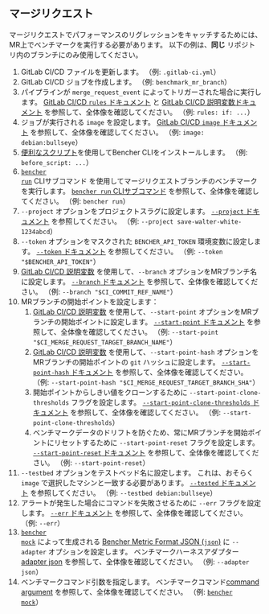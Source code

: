 
## マージリクエスト

マージリクエストでパフォーマンスのリグレッションをキャッチするためには、MR上でベンチマークを実行する必要があります。
以下の例は、**同じ** リポジトリ内のブランチにのみ使用してください。

<MergeRequestsCode />

1. GitLab CI/CD ファイルを更新します。
   （例: `.gitlab-ci.yml`）
2. GitLab CI/CD ジョブを作成します。
   （例: `benchmark_mr_branch`）
3. パイプラインが `merge_request_event` によってトリガーされた場合に実行します。
   [GitLab CI/CD `rules` ドキュメント][gitlab ci cd rules] と [GitLab CI/CD 説明変数ドキュメント][gitlab ci cd redefined variables] を参照して、全体像を確認してください。
   （例: `rules: if: ...`）
4. ジョブが実行される `image` を設定します。
   [GitLab CI/CD `image` ドキュメント][gitlab ci cd image] を参照して、全体像を確認してください。
   （例: `image: debian:bullseye`）
5. [便利なスクリプト][install bencher cli]を使用してBencher CLIをインストールします。
   （例: `before_script: ...`）
6. <code><a href="/ja/docs/explanation/bencher-run/">bencher run</a></code> CLIサブコマンド
   を使用してマージリクエストブランチのベンチマークを実行します。
   [`bencher run` CLIサブコマンド][bencher run] を参照して、全体像を確認してください。
   （例: `bencher run`）
7. `--project` オプションをプロジェクトスラグに設定します。
   [`--project` ドキュメント][project option] を参照してください。
   （例: `--project save-walter-white-1234abcd`）
8. `--token` オプションをマスクされた `BENCHER_API_TOKEN` 環境変数に設定します。
   [`--token` ドキュメント][token option] を参照してください。
   （例: `--token "$BENCHER_API_TOKEN"`）
9. [GitLab CI/CD 説明変数][gitlab ci cd redefined variables] を使用して、`--branch` オプションをMRブランチ名に設定します。
   [`--branch` ドキュメント][branch option] を参照して、全体像を確認してください。
   （例: `--branch "$CI_COMMIT_REF_NAME"`）
10. MRブランチの開始ポイントを設定します：
    1. [GitLab CI/CD 説明変数][gitlab ci cd redefined variables] を使用して、`--start-point` オプションをMRブランチの開始ポイントに設定します。
       [`--start-point` ドキュメント][start point] を参照して、全体像を確認してください。
       （例: `--start-point "$CI_MERGE_REQUEST_TARGET_BRANCH_NAME"`）
    2. [GitLab CI/CD 説明変数][gitlab ci cd redefined variables] を使用して、`--start-point-hash` オプションをMRブランチの開始ポイントの `git` ハッシュに設定します。
       [`--start-point-hash` ドキュメント][start point hash] を参照して、全体像を確認してください。
       （例: `--start-point-hash "$CI_MERGE_REQUEST_TARGET_BRANCH_SHA"`）
    3. 開始ポイントからしきい値をクローンするために `--start-point-clone-thresholds` フラグを設定します。
       [`--start-point-clone-thresholds` ドキュメント][start point clone thresholds] を参照して、全体像を確認してください。
       （例: `--start-point-clone-thresholds`）
    4. ベンチマークデータのドリフトを防ぐため、常にMRブランチを開始ポイントにリセットするために `--start-point-reset` フラグを設定します。
       [`--start-point-reset` ドキュメント][start point reset] を参照して、全体像を確認してください。
       （例: `--start-point-reset`）
11. `--testbed` オプションをテストベッド名に設定します。
    これは、おそらく `image` で選択したマシンと一致する必要があります。
    [`--tested` ドキュメント][testbed option] を参照してください。
    （例: `--testbed debian:bullseye`）
12. アラートが発生した場合にコマンドを失敗させるために `--err` フラグを設定します。
    [`--err` ドキュメント][alert err] を参照して、全体像を確認してください。
    （例: `--err`）
13. <code><a href="/ja/docs/reference/bencher-metric-format/#bencher-mock">bencher mock</a></code> によって生成される [Bencher Metric Format JSON (`json`)][bmf] に `--adapter` オプションを設定します。
    ベンチマークハーネスアダプター[adapter json] を参照して、全体像を確認してください。
    （例: `--adapter json`）
14. ベンチマークコマンド引数を指定します。
    ベンチマークコマンド[command argument] を参照して、全体像を確認してください。
    （例: <code><a href="/ja/docs/reference/bencher-metric-format/#bencher-mock">bencher mock</a></code>）

<MergeRequestsClosed />

[gitlab ci cd rules]: https://docs.gitlab.com/ee/ci/jobs/job_control.html#common-if-clauses-for-rules
[gitlab ci cd redefined variables]: https://docs.gitlab.com/ee/ci/variables/predefined_variables.html
[gitlab ci cd image]: https://docs.gitlab.com/ee/ci/yaml/index.html#image

[install bencher cli]: /ja/docs/how-to/install-cli/#install-cli-with-script
[bencher run]: /ja/docs/explanation/bencher-run/
[project option]: /ja/docs/explanation/bencher-run/#--project-project
[token option]: /ja/docs/explanation/bencher-run/#--token-token
[branch option]: /ja/docs/explanation/branch-selection/#--branch-branch
[start point]: /ja/docs/explanation/branch-selection/#--start-point-branch
[start point hash]: /ja/docs/explanation/branch-selection/#--start-point-hash-hash
[start point clone thresholds]: /ja/docs/explanation/branch-selection/#--start-point-clone-thresholds
[start point reset]: /ja/docs/explanation/branch-selection/#--start-point-reset
[testbed option]: /ja/docs/explanation/bencher-run/#--testbed-testbed
[alert err]: /ja/docs/explanation/thresholds/#--err
[bmf]: /ja/docs/reference/bencher-metric-format/
[adapter json]: /ja/docs/explanation/adapters/#-json
[github actions option]: /ja/docs/explanation/bencher-run/#--github-actions-github_token
[command argument]: /ja/docs/explanation/bencher-run/#benchmark-command